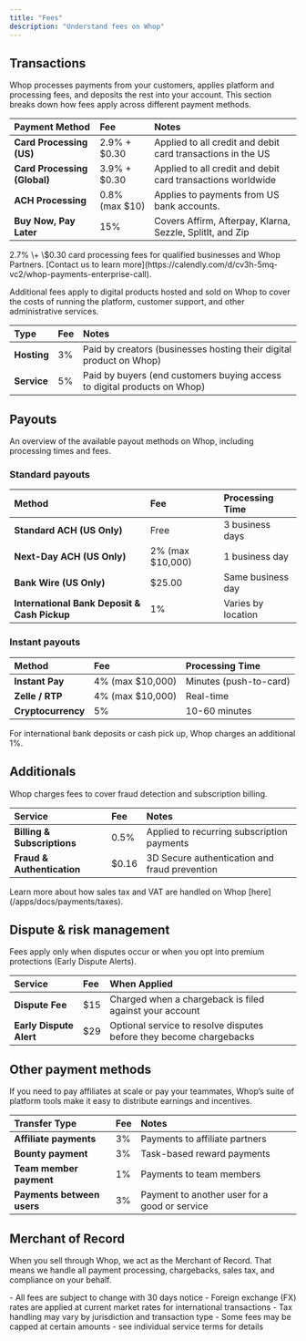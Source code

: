 ```yaml
---
title: "Fees"
description: "Understand fees on Whop"
---
```


## Transactions

Whop processes payments from your customers, applies platform and processing fees, and deposits the rest into your account. This section breaks down how fees apply across different payment methods.

| Payment Method               | Fee             | Notes                                                       |
| :--------------------------- | :-------------- | :---------------------------------------------------------- |
| **Card Processing (US)**     | 2.9% \+ \$0.30  | Applied to all credit and debit card transactions in the US |
| **Card Processing (Global)** | 3.9% \+ \$0.30  | Applied to all credit and debit card transactions worldwide |
| **ACH Processing**           | 0.8% (max \$10) | Applies to payments from US bank accounts.                  |
| **Buy Now, Pay Later**       | 15%             | Covers Affirm, Afterpay, Klarna, Sezzle, SplitIt, and Zip   |

<Tip>
  2.7% \+ \$0.30 card processing fees for qualified businesses and Whop Partners. [Contact us to learn more](https://calendly.com/d/cv3h-5mq-vc2/whop-payments-enterprise-call).
</Tip>

Additional fees apply to digital products hosted and sold on Whop to cover the costs of running the platform, customer support, and other administrative services.

| Type        | Fee | Notes                                                                    |
| :---------- | :-- | :----------------------------------------------------------------------- |
| **Hosting** | 3%  | Paid by creators (businesses hosting their digital product on Whop)      |
| **Service** | 5%  | Paid by buyers (end customers buying access to digital products on Whop) |

## Payouts

An overview of the available payout methods on Whop, including processing times and fees.

### Standard payouts

| Method                                       | Fee               | Processing Time    |
| :------------------------------------------- | :---------------- | :----------------- |
| **Standard ACH (US Only)**                   | Free              | 3 business days    |
| **Next-Day ACH (US Only)**                   | 2% (max \$10,000) | 1 business day     |
| **Bank Wire (US Only)**                      | \$25.00           | Same business day  |
| **International Bank Deposit & Cash Pickup** | 1%                | Varies by location |

### Instant payouts

| Method             | Fee               | Processing Time        |
| :----------------- | :---------------- | :--------------------- |
| **Instant Pay**    | 4% (max \$10,000) | Minutes (push-to-card) |
| **Zelle / RTP**    | 4% (max \$10,000) | Real-time              |
| **Cryptocurrency** | 5%                | 10-60 minutes          |

<Tip>
  For international bank deposits or cash pick up, Whop charges an additional 1%.
</Tip>

## Additionals

Whop charges fees to cover fraud detection and subscription billing.

| Service                     | Fee    | Notes                                         |
| :-------------------------- | :----- | :-------------------------------------------- |
| **Billing & Subscriptions** | 0.5%   | Applied to recurring subscription payments    |
| **Fraud & Authentication**  | \$0.16 | 3D Secure authentication and fraud prevention |

<Tip>
  Learn more about how sales tax and VAT are handled on Whop [here](/apps/docs/payments/taxes).
</Tip>

## Dispute & risk management

Fees apply only when disputes occur or when you opt into premium protections (Early Dispute Alerts).

| Service                 | Fee  | When Applied                                                        |
| :---------------------- | :--- | :------------------------------------------------------------------ |
| **Dispute Fee**         | \$15 | Charged when a chargeback is filed against your account             |
| **Early Dispute Alert** | \$29 | Optional service to resolve disputes before they become chargebacks |

## Other payment methods

If you need to pay affiliates at scale or pay your teammates, Whop’s suite of platform tools make it easy to distribute earnings and incentives.

| Transfer Type              | Fee | Notes                                         |
| :------------------------- | :-- | :-------------------------------------------- |
| **Affiliate payments**     | 3%  | Payments to affiliate partners                |
| **Bounty payment**         | 3%  | Task-based reward payments                    |
| **Team member payment**    | 1%  | Payments to team members                      |
| **Payments between users** | 3%  | Payment to another user for a good or service |

## Merchant of Record

When you sell through Whop, we act as the Merchant of Record. That means we handle all payment processing, chargebacks, sales tax, and compliance on your behalf.

<Note>
  - All fees are subject to change with 30 days notice
  - Foreign exchange (FX) rates are applied at current market rates for international transactions
  - Tax handling may vary by jurisdiction and transaction type
  - Some fees may be capped at certain amounts - see individual service terms for details
</Note>